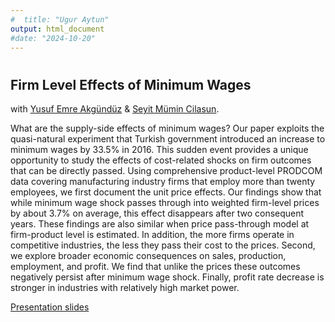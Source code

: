 ```yaml
---
#  title: "Ugur Aytun"
output: html_document
#date: "2024-10-20"
---
```



#
#
#
#
#
#

## Firm Level Effects of Minimum Wages
with [Yusuf Emre Akgündüz](hhttp://myweb.sabanciuniv.edu/emreakgunduz/) & [Seyit Mümin Cilasun](https://www.tedu.edu.tr/en/seyit-mumin-cilasun).

What are the supply-side effects of minimum wages? Our paper exploits the quasi-natural experiment that Turkish government introduced an increase to minimum wages by 33.5\% in 2016. This sudden event provides a unique opportunity to study the effects of cost-related shocks on firm outcomes that can be directly passed. Using comprehensive product-level PRODCOM data covering manufacturing industry firms that employ more than twenty employees, we first document the unit price effects. Our findings show that while minimum wage shock passes through into weighted firm-level prices by about 3.7\% on average, this effect disappears after two consequent years. These findings are also similar when price pass-through model at firm-product level is estimated. In addition, the more firms operate in competitive industries, the less they pass their cost to the prices. Second, we explore broader economic consequences on sales, production, employment, and profit. We find that unlike the prices these outcomes negatively persist after minimum wage shock. Finally, profit rate decrease is stronger in industries with relatively high market power.


[Presentation slides](https://drive.google.com/file/d/1NOlTE3aj_xXXjZIIZZM8mQDfS0BA230k/view?usp=sharing)
